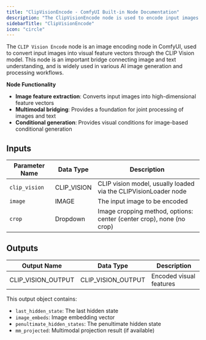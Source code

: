```yaml
---
title: "ClipVisionEncode - ComfyUI Built-in Node Documentation"
description: "The ClipVisionEncode node is used to encode input images into visual feature vectors through the CLIP Vision model."
sidebarTitle: "ClipVisionEncode"
icon: "circle"
---
```


The `CLIP Vision Encode` node is an image encoding node in ComfyUI, used to convert input images into visual feature vectors through the CLIP Vision model. This node is an important bridge connecting image and text understanding, and is widely used in various AI image generation and processing workflows.

**Node Functionality**

- **Image feature extraction**: Converts input images into high-dimensional feature vectors
- **Multimodal bridging**: Provides a foundation for joint processing of images and text
- **Conditional generation**: Provides visual conditions for image-based conditional generation

## Inputs

| Parameter Name | Data Type    | Description                                                      |
| -------------- | -----------  | --------------------------------------------------------------- |
| `clip_vision`  | CLIP_VISION  | CLIP vision model, usually loaded via the CLIPVisionLoader node |
| `image`        | IMAGE        | The input image to be encoded                                   |
| `crop`         | Dropdown     | Image cropping method, options: center (center crop), none (no crop) |

## Outputs

| Output Name         | Data Type           | Description                |
| ------------------- | ------------------ | -------------------------- |
| CLIP_VISION_OUTPUT  | CLIP_VISION_OUTPUT | Encoded visual features    |

This output object contains:
- `last_hidden_state`: The last hidden state
- `image_embeds`: Image embedding vector
- `penultimate_hidden_states`: The penultimate hidden state
- `mm_projected`: Multimodal projection result (if available)
